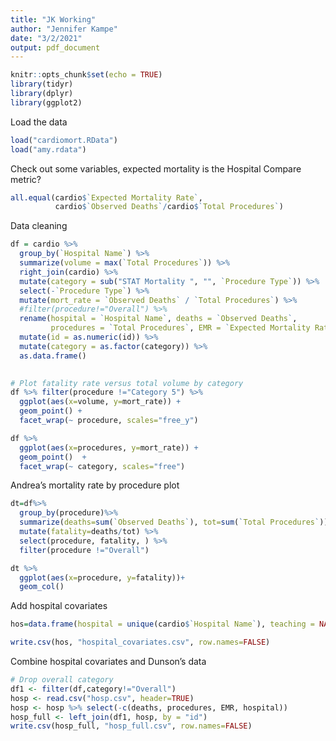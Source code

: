 ```yaml
---
title: "JK Working"
author: "Jennifer Kampe"
date: "3/2/2021"
output: pdf_document
---
```


```r
knitr::opts_chunk$set(echo = TRUE)
library(tidyr)
library(dplyr)
library(ggplot2)
```

Load the data
```r
load("cardiomort.RData")
load("amy.rdata")
```

Check out some variables, expected mortality is the Hospital Compare metric?
```r
all.equal(cardio$`Expected Mortality Rate`, 
          cardio$`Observed Deaths`/cardio$`Total Procedures`)
```

Data cleaning
```r
df = cardio %>%
  group_by(`Hospital Name`) %>%
  summarize(volume = max(`Total Procedures`)) %>%
  right_join(cardio) %>%
  mutate(category = sub("STAT Mortality ", "", `Procedure Type`)) %>%
  select(-`Procedure Type`) %>%
  mutate(mort_rate = `Observed Deaths` / `Total Procedures`) %>%
  #filter(procedure!="Overall") %>%
  rename(hospital = `Hospital Name`, deaths = `Observed Deaths`, 
         procedures = `Total Procedures`, EMR = `Expected Mortality Rate`) %>%
  mutate(id = as.numeric(id)) %>%
  mutate(category = as.factor(category)) %>%
  as.data.frame()
  

# Plot fatality rate versus total volume by category
df %>% filter(procedure !="Category 5") %>%
  ggplot(aes(x=volume, y=mort_rate)) + 
  geom_point() + 
  facet_wrap(~ procedure, scales="free_y")

df %>% 
  ggplot(aes(x=procedures, y=mort_rate)) + 
  geom_point()  + 
  facet_wrap(~ category, scales="free")
```

Andrea's mortality rate by procedure plot
```r
dt=df%>%
  group_by(procedure)%>%
  summarize(deaths=sum(`Observed Deaths`), tot=sum(`Total Procedures`))%>%
  mutate(fatality=deaths/tot) %>%
  select(procedure, fatality, ) %>%
  filter(procedure !="Overall")

dt %>%
  ggplot(aes(x=procedure, y=fatality))+
  geom_col() 


```

Add hospital covariates
```r
hos=data.frame(hospital = unique(cardio$`Hospital Name`), teaching = NA, trauma_level = NA, helipad=NA, ped_trauma_level = NA, nbeds = NA, npediatricbeds=NA, nbassinets=NA, rural = NA, nicu = NA, nicu_level = NA, top50_ped_anyspecialty= NA, top50_ped_cardio = NA, rank_ped_cardio = NA, top50_ped_pulm = NA, rank_ped_pulm = NA)

write.csv(hos, "hospital_covariates.csv", row.names=FALSE)
```

Combine hospital covariates and Dunson's data
```r
# Drop overall category
df1 <- filter(df,category!="Overall")
hosp <- read.csv("hosp.csv", header=TRUE)
hosp <- hosp %>% select(-c(deaths, procedures, EMR, hospital))
hosp_full <- left_join(df1, hosp, by = "id") 
write.csv(hosp_full, "hosp_full.csv", row.names=FALSE)
```



